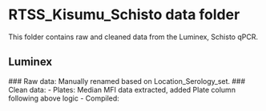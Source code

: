 # RTSS_Kisumu_Schisto data folder

This folder contains raw and cleaned data from the Luminex, Schisto qPCR. 

## Luminex
  ### Raw data: Manually renamed based on Location_Serology_set. 
  ### Clean data:
    - Plates: Median MFI data extracted, added Plate column following above logic
    - Compiled: 
    